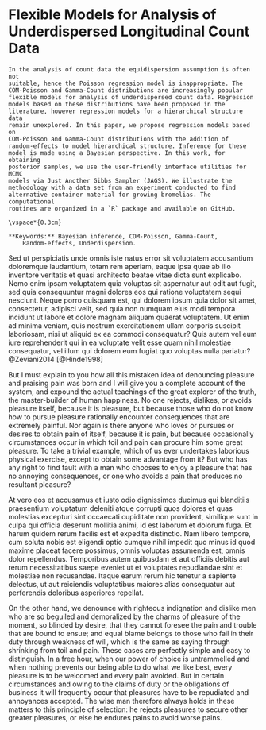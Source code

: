 # Flexible Models for Analysis of Underdispersed Longitudinal Count Data

```block2

In the analysis of count data the equidispersion assumption is often not
suitable, hence the Poisson regression model is inappropriate. The
COM-Poisson and Gamma-Count distributions are increasingly popular
flexible models for analysis of underdispersed count data. Regression
models based on these distributions have been proposed in the
literature, however regression models for a hierarchical structure data
remain unexplored. In this paper, we propose regression models based on
COM-Poisson and Gamma-Count distributions with the addition of
random-effects to model hierarchical structure. Inference for these
model is made using a Bayesian perspective. In this work, for obtaining
posterior samples, we use the user-friendly interface utilities for MCMC
models via Just Another Gibbs Sampler (JAGS). We illustrate the
methodology with a data set from an experiment conducted to find
alternative container material for growing bromelias. The computational
routines are organized in a `R` package and available on GitHub.

\vspace*{0.3cm}

**Keywords:** Bayesian inference, COM-Poisson, Gamma-Count,
    Random-effects, Underdispersion.

```

Sed ut perspiciatis unde omnis iste natus error sit voluptatem
accusantium doloremque laudantium, totam rem aperiam, eaque ipsa quae ab
illo inventore veritatis et quasi architecto beatae vitae dicta sunt
explicabo. Nemo enim ipsam voluptatem quia voluptas sit aspernatur aut
odit aut fugit, sed quia consequuntur magni dolores eos qui ratione
voluptatem sequi nesciunt. Neque porro quisquam est, qui dolorem ipsum
quia dolor sit amet, consectetur, adipisci velit, sed quia non numquam
eius modi tempora incidunt ut labore et dolore magnam aliquam quaerat
voluptatem. Ut enim ad minima veniam, quis nostrum exercitationem ullam
corporis suscipit laboriosam, nisi ut aliquid ex ea commodi consequatur?
Quis autem vel eum iure reprehenderit qui in ea voluptate velit esse
quam nihil molestiae consequatur, vel illum qui dolorem eum fugiat quo
voluptas nulla pariatur? @Zeviani2014 [@Hinde1998]

But I must explain to you how all this mistaken idea of denouncing
pleasure and praising pain was born and I will give you a complete
account of the system, and expound the actual teachings of the great
explorer of the truth, the master-builder of human happiness. No one
rejects, dislikes, or avoids pleasure itself, because it is pleasure,
but because those who do not know how to pursue pleasure rationally
encounter consequences that are extremely painful. Nor again is there
anyone who loves or pursues or desires to obtain pain of itself, because
it is pain, but because occasionally circumstances occur in which toil
and pain can procure him some great pleasure. To take a trivial example,
which of us ever undertakes laborious physical exercise, except to
obtain some advantage from it? But who has any right to find fault with
a man who chooses to enjoy a pleasure that has no annoying consequences,
or one who avoids a pain that produces no resultant pleasure?

At vero eos et accusamus et iusto odio dignissimos ducimus qui
blanditiis praesentium voluptatum deleniti atque corrupti quos dolores
et quas molestias excepturi sint occaecati cupiditate non provident,
similique sunt in culpa qui officia deserunt mollitia animi, id est
laborum et dolorum fuga. Et harum quidem rerum facilis est et expedita
distinctio. Nam libero tempore, cum soluta nobis est eligendi optio
cumque nihil impedit quo minus id quod maxime placeat facere possimus,
omnis voluptas assumenda est, omnis dolor repellendus. Temporibus autem
quibusdam et aut officiis debitis aut rerum necessitatibus saepe eveniet
ut et voluptates repudiandae sint et molestiae non recusandae. Itaque
earum rerum hic tenetur a sapiente delectus, ut aut reiciendis
voluptatibus maiores alias consequatur aut perferendis doloribus
asperiores repellat.

On the other hand, we denounce with righteous indignation and dislike
men who are so beguiled and demoralized by the charms of pleasure of the
moment, so blinded by desire, that they cannot foresee the pain and
trouble that are bound to ensue; and equal blame belongs to those who
fail in their duty through weakness of will, which is the same as saying
through shrinking from toil and pain. These cases are perfectly simple
and easy to distinguish. In a free hour, when our power of choice is
untrammelled and when nothing prevents our being able to do what we like
best, every pleasure is to be welcomed and every pain avoided. But in
certain circumstances and owing to the claims of duty or the obligations
of business it will frequently occur that pleasures have to be
repudiated and annoyances accepted. The wise man therefore always holds
in these matters to this principle of selection: he rejects pleasures to
secure other greater pleasures, or else he endures pains to avoid worse
pains.
\printbibliography[segment=\therefsegment,heading=subbibliography]
